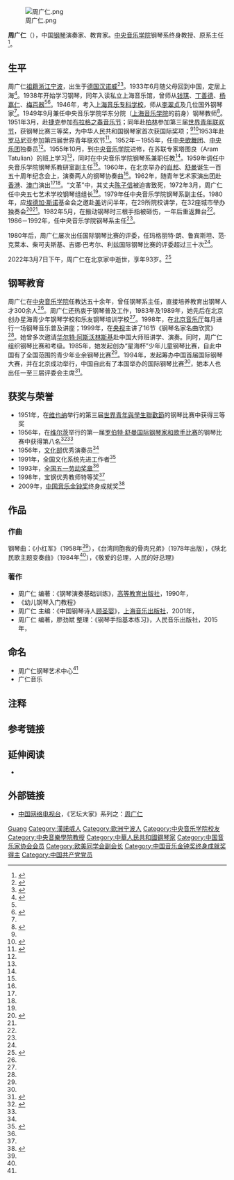 [[File:周广仁.png|thumb]]

'''周广仁'''（{{bd|1928年|12月17日|2022年|3月7日|catIdx=Zhou}}），中国[[钢琴|钢琴]]演奏家、教育家。[[中央音乐学院|中央音乐学院]]钢琴系终身教授、原系主任<ref>{{Cite web|title=周广仁先生讣告|url=https://www.ccom.edu.cn/xwyhd/xsjd/2021f/202203/t20220307_85457.html|access-date=2022-06-09|date=2022-03-07|publisher=中央音乐学院}}</ref>。

== 生平 ==
周广仁[[祖籍|祖籍]][[浙江|浙江]][[宁波|宁波]]，出生于[[魏瑪共和國|德国]][[汉诺威|汉诺威]]<ref name="周广仁简介">{{cite web |url=http://www.zgrchina.com/about/intro |title=周广仁简介 |publisher=广仁音乐 |accessdate=2013-11-22 |language=zh-hans |archive-date=2019-08-02 |archive-url=https://web.archive.org/web/20190802213358/http://www.zgrchina.com/about/intro |dead-url=no }}</ref><ref name="周广仁宁波">{{cite web|title=宁波籍钢琴家周广仁:“教孩子们弹琴是我的心愿”|url=http://news.cnnb.com.cn/system/2013/11/15/007904380.shtml|accessdate=2013-11-22|date=2013-11-15|publisher=[[中国宁波网|中国宁波网]]|language=zh-hans|archive-url=https://web.archive.org/web/20180115080531/http://news.cnnb.com.cn/system/2013/11/15/007904380.shtml|archive-date=2018-01-15|dead-url=no}}</ref>。1933年6月随父母回到中国，定居上海<ref name=":1">{{Cite book|title=琴系中华：周广仁的艺术生涯|last=梁想|publisher=人民音乐出版社|year=2005|isbn=7-103-02994-6|location=北京|pages=245-255}}</ref>。1938年开始学习钢琴，同年入读私立上海音乐馆，曾师从[[钱琪|钱琪]]、[[丁善德|丁善德]]、[[杨嘉仁|杨嘉仁]]、[[梅百器|梅百器]]<ref name=":1" /><ref name=":6">{{Cite web|title=纪念｜周广仁先生的五彩人生|url=https://culture.yunnan.cn/system/2022/03/07/031957972.shtml|access-date=2022-06-09|author=梁茂春|date=2022-03-07|publisher=云南网（原载《人民音乐》）}}</ref>。1946年，考入[[上海音乐专科学校|上海音乐专科学校]]，师从[[李翠贞|李翠贞]]及几位国外钢琴家<ref name=":1" />。1949年9月兼任中央音乐学院华东分院（[[上海音乐学院|上海音乐学院]]的前身）钢琴教师<ref name=":4">{{Cite web|title=她是中国钢琴教育的灵魂，93岁周广仁辞世|url=http://bj.bjd.com.cn/5b165687a010550e5ddc0e6a/contentShare/5b21d73be4b02439500383f1/AP6225e600e4b02e911726b079.html|access-date=2022-06-09|author=高倩|date=2022-03-07|publisher=北京日报客户端|archive-url=https://web.archive.org/web/20220608172312/http://bj.bjd.com.cn/5b165687a010550e5ddc0e6a/contentShare/5b21d73be4b02439500383f1/AP6225e600e4b02e911726b079.html|archive-date=2022-06-08|dead-url=no}}</ref>。1951年3月，赴[[捷克斯洛伐克|捷克]]参加[[布拉格之春国际音乐节|布拉格之春音乐节]]；同年赴[[东柏林|柏林]]参加第三届[[世界青年與學生聯歡節|世界青年联欢节]]，获钢琴比赛三等奖，为中华人民共和国钢琴家首次获国际奖项；<ref name=":4" /><ref>{{Cite web|title=周广仁忆新中国早期音乐交流片段往事|url=https://www.chinanews.com.cn/cul/news/2009/12-09/2008891.shtml|access-date=2022-06-09|date=2009-12-09|publisher=中国文化报|archive-url=https://web.archive.org/web/20220609061834/https://www.chinanews.com.cn/cul/news/2009/12-09/2008891.shtml|archive-date=2022-06-09|dead-url=no}}</ref>1953年赴[[罗马尼亚社会主义共和国|罗马尼亚]]参加第四届世界青年联欢节<ref name=":3">{{Cite book|title=中国艺术家辞典·现代·第三分册|last=北京语言学院《中国文学家辞典》编委会编辑|publisher=湖南人民出版社|year=1982|location=长沙|pages=348-349}}</ref>。1952年－1955年，任[[中央歌舞團|中央歌舞团]]、[[中央乐团|中央乐团]]独奏员<ref name=":1" />。1955年10月，到[[中央音乐学院|中央音乐学院]]进修，在苏联专家塔图良（Aram Tatulian）的班上学习<ref name=":4" />，同时在中央音乐学院钢琴系兼职任教<ref name=":1" />。1959年调任中央音乐学院钢琴系教研室副主任<ref name=":6" />。1960年，在北京举办的[[弗雷德里克·肖邦|肖邦]]、[[罗伯特·舒曼|舒曼]]诞生一百五十周年纪念会上，演奏两人的钢琴协奏曲<ref name=":3" />。1962年，随青年艺术家演出团赴[[香港|香港]]、[[澳门|澳门]]演出<ref name=":3" /><ref name=":6" />。“文革”中，其丈夫[[陈子信|陈子信]]被迫害致死，1972年3月，周广仁任中央五七艺术学校钢琴组组长<ref name=":6" />。1979年任中央音乐学院钢琴系副主任。1980年，应[[埃德加·斯诺|埃德加·斯诺]]基金会之邀赴[[美国|美]]访问半年，在29所院校讲学，在32座城市举办独奏会<ref name=":2">{{Cite book|title=中国钢琴教育发展史研究|last=郑晓丹著|publisher=吉林大学出版社|year=2019|isbn=978-7-5692-6052-6|location=长春|pages=54-55}}</ref><ref name=":6" />。1982年5月，在搬动钢琴时三根手指被砸伤，一年后重返舞台<ref name=":6" />。1986－1992年，任中央音乐学院钢琴系主任<ref name=":6" />。

1980年后，周广仁屡次出任国际钢琴比赛的评委，任玛格丽特·朗、鲁宾斯坦、范·克莱本、柴可夫斯基、吉娜·巴考尔、利兹国际钢琴比赛的评委超过三十次<ref name=":2" />。

2022年3月7日下午，周广仁在北京家中逝世，享年93岁。<ref name=":0">{{Cite news|last1=吴为|last2=刘梦婕|title=中国著名钢琴教育家周广仁在北京去世|work=[[新京报|新京报]]|location=北京|accessdate=2022-03-07|date=2022-03-07|url=https://www.bjnews.com.cn/detail/164665243614826.html|archive-date=2022-03-26|archive-url=https://web.archive.org/web/20220326161303/https://www.bjnews.com.cn/detail/164665243614826.html|dead-url=no}}</ref>

== 钢琴教育 ==
周广仁在[[中央音乐学院|中央音乐学院]]任教达五十余年，曾任钢琴系主任，直接培养教育出钢琴人才300余人<ref name=":2" />。周广仁还热衷于钢琴普及工作，1983年及1989年，她先后在北京创办星海青少年钢琴学校{{NoteTag|星海为中国第一所业余钢琴学校<ref name="周广仁简介" />}}和乐友钢琴培训学校<ref name=":1" />。1998年，在[[北京音乐厅|北京音乐厅]]每月进行一场钢琴音乐普及讲座；1999年，在[[中国中央电视台|央视]]主讲了16节《钢琴名家名曲欣赏》<ref name=":2" />。她曾多次邀请[[华尔特·阿斯沃林斯基|华尔特·阿斯沃林斯基]]赴中国大师班讲学、演奏。同时，周广仁组织钢琴比赛和考级。1985年，她发起创办“星海杯”少年儿童钢琴比赛，自此中国有了全国范围的青少年业余钢琴比赛<ref name="周广仁简介" />。1994年，发起筹办中国首届国际钢琴大赛，并在北京成功举行，中国自此有了本国举办的国际钢琴比赛<ref name="周广仁简介" />，她本人也出任一至三届评委会主席<ref name="周广仁新华">{{cite web|title=用指尖弹奏人生——钢琴演奏家周广仁|url=http://news.xinhuanet.com/overseas/2006-11/14/content_5326001.htm|accessdate=2013-11-22|author=|date=2006-11-14|publisher=[[人民日报|人民日报]]海外版|language=zh-hans|archive-url=https://web.archive.org/web/20131207140927/http://news.xinhuanet.com/overseas/2006-11/14/content_5326001.htm|archive-date=2013-12-07|dead-url=yes}}</ref>。

== 获奖与荣誉 ==
* 1951年，在[[维也纳|维也纳]]举行的第三届[[世界青年與學生聯歡節|世界青年與學生聯歡節]]的钢琴比赛中获得三等奖
* 1956年，在[[维尔茨|维尔茨]]举行的第一届[[罗伯特·舒曼国际钢琴家和歌手比赛|罗伯特·舒曼国际钢琴家和歌手比赛]]的钢琴比赛中获得第八名<ref>{{cite book |author1=Chi Lin |title=Piano teaching philosophies and influences on pianism at the Central Conservatory of Music in Beijing, China |date=2002 |publisher=Louisiana State University Doctoral Dissertation |page=18 |url=https://digitalcommons.lsu.edu/cgi/viewcontent.cgi?referer=&httpsredir=1&article=5020&context=gradschool_dissertations |accessdate=2022-02-03 |archive-date=2022-02-03 |archive-url=https://web.archive.org/web/20220203214246/https://digitalcommons.lsu.edu/cgi/viewcontent.cgi?referer=&httpsredir=1&article=5020&context=gradschool_dissertations |dead-url=no }}</ref><ref name=":3" />
* 1956年，[[中华人民共和国文化部|文化部]]优秀演奏员<ref name=":6" />
* 1991年，全国文化系统先进工作者<ref name=":5">{{Cite book|title=中华兴国人物辞典 1|last=中华爱国工程联合会主编|publisher=中国文联出版公司|year=1999|isbn=7-5059-3574-7|location=北京|pages=745}}</ref>
* 1993年，[[全国五一劳动奖章|全国五一劳动奖章]]<ref name=":5" />
* 1998年，宝钢优秀教师特等奖<ref name=":5" />
* 2009年，[[中国音乐金钟奖|中国音乐金钟奖]]终身成就奖<ref>{{Cite journal |date=2010 |title=第七届中国音乐“金钟奖”获奖名单 |url=https://wh.cnki.net/article/detail/RMYY201001020 |journal=[[人民音乐|人民音乐]] |issue=1 |page=47}}</ref>
== 作品 ==

=== 作曲 ===
钢琴曲：《小红军》（1958年<ref name=":1" />），《台湾同胞我的骨肉兄弟》（1978年出版），《陕北民歌主题变奏曲》（1984年<ref name=":1" />），《敬爱的总理，人民的好总理》

=== 著作 ===

* 周广仁 编著：《钢琴演奏基础训练》，[[高等教育出版社|高等教育出版社]]，1990年，{{ISBN|7-04-003278-3}}
* 《幼儿钢琴入门教程》
* 周广仁 主编：《中国钢琴诗人[[顾圣婴|顾圣婴]]》，[[上海音乐出版社|上海音乐出版社]]，2001年，{{ISBN|7-80667-019-X}}
* 周广仁 编著，廖劲斌 整理：《钢琴手指基本练习》，人民音乐出版社，2015年，{{ISBN|978-7-103-04849-8}}

== 命名 ==
* 周广仁钢琴艺术中心<ref name="周广仁宁波"/>
* 广仁音乐

== 注释 ==
{{NoteFoot}}

== 参考链接 ==
{{Reflist|30em}}

== 延伸阅读 ==
* {{Cite book|title=周广仁钢琴教学艺术|last=黄大岗主编；吴元等编|publisher=中央音乐学院出版社|year=2007|isbn=7-81096-202-7|location=北京}}
== 外部链接 ==
* [[中国网络电视台|中国网络电视台]]，《艺坛大家》系列之：[http://jilu.cntv.cn/people/yitandajia/classpage/video/20091109/102634.shtml 周广仁] {{Wayback|url=http://jilu.cntv.cn/people/yitandajia/classpage/video/20091109/102634.shtml |date=20131202231129 }}

{{Navboxes 
| title  = 周广仁在[[中华全国青年联合会|中华全国青年联合会]]的职务
| list1  =
{{中华全国民主青年联合会第二届委员会}}
}}
{{Navboxes 
| title  = 周广仁在[[中国音乐家协会|中国音乐家协会]]的职务
| list1  =
{{中国音乐家协会第三届理事会}}
{{中国音乐家协会第四届理事会}}
}}
{{Navboxes
| title  = 周广仁在[[欧美同学会|欧美同学会]]的职务
| list1  =
{{欧美同学会第四届理事会}}
}}

{{normdaten}}
{{DEFAULTSORT:Zhou guangren}}
[[Category:周姓|Guang]]
[[Category:漢諾威人|Category:漢諾威人]]
[[Category:欧洲宁波人|Category:欧洲宁波人]]
[[Category:中央音乐学院校友|Category:中央音乐学院校友]]
[[Category:中央音樂學院教授|Category:中央音樂學院教授]]
[[Category:中華人民共和國鋼琴家|Category:中華人民共和國鋼琴家]]
[[Category:中国音乐家协会会员|Category:中国音乐家协会会员]]
[[Category:欧美同学会副会长|Category:欧美同学会副会长]]
[[Category:中国音乐金钟奖终身成就奖得主|Category:中国音乐金钟奖终身成就奖得主]]
[[Category:中国共产党党员|Category:中国共产党党员]]